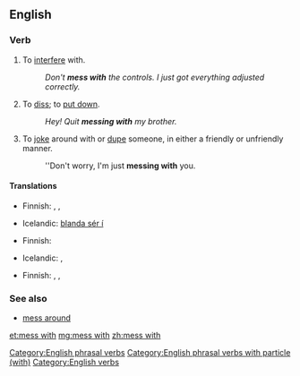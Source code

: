 ==English==

===Verb===
{{head|en|verb|head=[[mess]] [[with]]}}

# {{context|idiomatic|lang=en}} To [[interfere]] with.
#: ''Don't '''mess with''' the controls. I just got everything adjusted correctly.''
# {{context|idiomatic|lang=en}} To [[diss]]; to [[put down]].
#: ''Hey! Quit '''messing with''' my brother.''
# {{context|idiomatic|lang=en}} To [[joke]] around with or [[dupe]] someone, in either a friendly or unfriendly manner.
#: ''Don't worry, I'm just '''messing with''' you.

====Translations====
{{trans-top|to interfere with}}
* Finnish: {{t|fi|touhuilla}}, {{t|fi|temppuilla}}, {{t|fi|sählätä}}
{{trans-mid}}
* Icelandic: [[blanda sér í]]
{{trans-bottom}}

{{trans-top|to diss}}
* Finnish: {{t+|fi|parjata}}
{{trans-mid}}
* Icelandic: {{t+|is|abbast}}, {{t+|is|abbast upp á}}
{{trans-bottom}}

{{trans-top|to joke with}}
* Finnish: {{t|fi|pelleillä}}, {{t+|fi|pilailla}}, {{t+|fi|vitsailla}}
{{trans-mid}}
{{trans-bottom}}

===See also===
* [[mess around]]

[[Category:English phrasal verbs]]
[[Category:English phrasal verbs with particle (with)]]
[[Category:English verbs]]

[[et:mess with]]
[[mg:mess with]]
[[zh:mess with]]